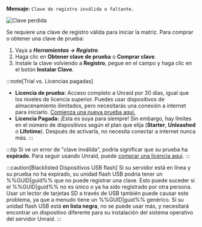**Mensaje:**
`Clave de registro inválida o faltante.`

![Clave perdida](/img/Invalidormissingkey.png)

Se requiere una clave de registro válida para iniciar la matriz. Para comprar o obtener una clave de prueba:

1. Vaya a ***Herramientas → Registro***.
2. Haga clic en **Obtener clave de prueba** o **Comprar clave**.
3. Instale la clave volviendo a **Registro**, pegue en el campo y haga clic en el botón **Instalar Clave**.

:::note[Trial vs. Licencias pagadas]
- **Licencia de prueba:** Acceso completo a Unraid por 30 días, igual que los niveles de licencia superior. Puedes usar dispositivos de almacenamiento ilimitados, pero necesitarás una conexión a internet para iniciarlo. [Comienza una nueva prueba aquí.](https://unraid.net/getting-started)
- **Licencia Pagada:** ¡Esta es suya para siempre! Sin embargo, hay límites en el número de dispositivos según el plan que elija (**Starter**, **Unleashed** o **Lifetime**). Después de activarla, no necesita conectar a internet nunca más.
:::

:::tip
Si ve un error de "clave inválida", podría significar que su prueba ha **expirado**. Para seguir usando Unraid, puede [comprar una licencia aquí](https://unraid.net/pricing).
:::

:::caution[Blacklisted Dispositivos USB flash]
Si su servidor está en línea y su prueba no ha expirado, su unidad flash USB podría tener un %%GUID|guid%% que no puede registrar una clave. Esto puede suceder si el %%GUID|guid%% no es único o ya ha sido registrado por otra persona. Usar un lector de tarjetas SD a través de USB también puede causar este problema, ya que a menudo tiene un %%GUID|guid%% genérico. Si su unidad flash USB está **en lista negra**, no se puede usar más, y necesitará encontrar un dispositivo diferente para su instalación del sistema operativo del servidor Unraid.
:::
